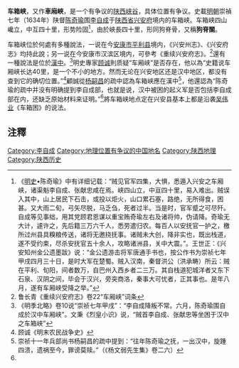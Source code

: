 '''车箱峡'''，又作'''車廂峽'''，是一个有争议的[[陕西|陕西]][[峡谷|峡谷]]，具体位置有争议。史載[[明朝|明朝]]崇禎七年（1634年）陕督[[陈奇瑜|陈奇瑜]]围[[李自成|李自成]]于[[陕西省|陕西省]][[興安府|兴安府]]境内的车箱峡。车箱峡四山巉立，中互四十里，形势险固<ref>《[[明史|明史]]•陈奇瑜》中有详细记载：“贼见官军四集，大惧，悉遁入兴安之车厢峡，诸渠魁李自成、张献忠咸在焉。峡四山立，中亘四十里，易入难出。贼误入其中，山上居民下石击，或投以炬火，山口累石塞，路绝，无所得食，困甚。又大雨二旬，弓矢尽脱，马乏刍，死者过半。当是时，官军蹙之可尽歼。自成等见事绌，用其党顾君恩谋以重宝贿奇瑜左右及诸将帅，伪请降。奇瑜无大计，遽许之，先后籍三万六千人，悉劳遣归农。每百人以安抚官一护之，檄所过州县具糗粮传送，诸将无邀挠抚事。诸贼未大创，降非实也，既出栈道，遂不受约束，尽杀安抚官五十余人，攻略诸洲县，关中大震。”。王世正：《兴安知州金公遗墨跋》说：“金公遗游击将军唐通手书也，按公作书为崇祯七年甲戌四月三十日，是时大军在楚蜀。贼入汉南，秦督洪公（洪承畴）所云：贼在平利、旬阳，间者数万，自巴州入西乡者二三万。其自栈道犯城洋者又东下石泉、汉阴之间，毕会于汉兴，旁突商洛，秦事大可忧者，正其事也。是年八月，遂有车厢峡受降之举。”</ref>，由於峽長四十里，形同狗脊骨，又稱'''狗脊關'''。

车箱峡位於何處有多種說法，一说在今[[安康市|安康市]][[平利县|平利县]]境内，《兴安州志》、《兴安府志》均持此說；另一说在今安康市汉滨区境内，可參考《重续兴安府志》。<ref>鲁长青《重续兴安府志》卷22“车厢峡”词条</ref>還有一種說法是位於[[漢中|漢中]]。<ref>《明季北略》卷10说“崇祯七年甲戌”：“李自成降叛不常。六月，陈奇瑜围自成於汉中车厢峡”。文秉《烈皇小识》说，“贼首李自成、张献忠等坐困于汉中之车箱峡”</ref>明史專家[[顾诚|顾诚]]則质疑“车厢峡”是否存在，他以為“史籍说车厢峡长达40里，是一个不小的地方。然而无论在兴安地区还是汉中地区，都没有查到它的确切位置。”<ref name="#1">顾诚《明末农民战争史》</ref>顧誠從[[杨嗣昌|杨嗣昌]]的疏中認為车箱峡應在漢中<ref>崇祯十一年兵部尚书杨嗣昌的疏中提到：“往年陈奇瑜之抚，一出汉中，旋踵四溃，遗祸至今，罪谤莫赎。”（《杨文弱先生集》卷二六）</ref>，他還認為“陈奇瑜的疏中并没有明确提到李自成部，也就是说，汉中被困的起义军是否包括李自成部在内，还缺乏原始材料来证明。”<ref name="#1"/>將车箱峡地点定在兴安县基本上都是沿袭[[吴伟业|吴伟业]]《车箱困》的说法。

== 注釋 ==
{{Reflist|2}}

[[Category:李自成|Category:李自成]]
[[Category:地理位置有争议的中国地名|Category:地理位置有争议的中国地名]]
[[Category:陕西地理|Category:陕西地理]]
[[Category:陕西历史|Category:陕西历史]]